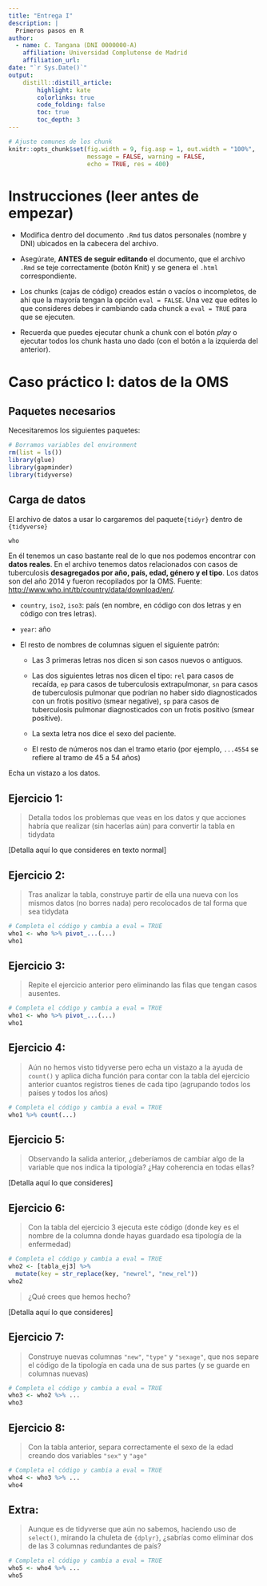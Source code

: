 ```yaml
---
title: "Entrega I"
description: |
  Primeros pasos en R
author:
  - name: C. Tangana (DNI 0000000-A)
    affiliation: Universidad Complutense de Madrid
    affiliation_url: 
date: "`r Sys.Date()`"
output:
    distill::distill_article:
        highlight: kate
        colorlinks: true
        code_folding: false
        toc: true            
        toc_depth: 3     
---
```


```r
# Ajuste comunes de los chunk
knitr::opts_chunk$set(fig.width = 9, fig.asp = 1, out.width = "100%",
                      message = FALSE, warning = FALSE,
                      echo = TRUE, res = 400)
```

# Instrucciones (leer antes de empezar)

* Modifica dentro del documento `.Rmd` tus datos personales (nombre y DNI) ubicados en la cabecera del archivo.

* Asegúrate, **ANTES de seguir editando** el documento, que el archivo `.Rmd` se teje correctamente (botón Knit) y se genera el `.html` correspondiente.

* Los chunks (cajas de código) creados están o vacíos o incompletos, de ahí que la mayoría tengan la opción `eval = FALSE`. Una vez que edites lo que consideres debes ir cambiando cada chunck a `eval = TRUE` para que se ejecuten.

* Recuerda que puedes ejecutar chunk a chunk con el botón _play_ o ejecutar todos los chunk hasta uno dado (con el botón a la izquierda del anterior).

# Caso práctico I: datos de la OMS
## Paquetes necesarios

Necesitaremos los siguientes paquetes:

```r
# Borramos variables del environment
rm(list = ls())
library(glue)
library(gapminder)
library(tidyverse)
```




## Carga de datos

El archivo de datos a usar lo cargaremos del paquete`{tidyr}` dentro de `{tidyverse}`

```r
who
```

En él tenemos un caso bastante real de lo que nos podemos encontrar con **datos reales**. En el archivo tenemos datos relacionados con casos de tuberculosis **desagregados por año, país, edad, género y el tipo**. Los datos son del año 2014 y fueron recopilados por la OMS. Fuente: <http://www.who.int/tb/country/data/download/en/>.


* `country`, `iso2`, `iso3`: país (en nombre, en código con dos letras y en código con tres letras).

* `year`: año

* El resto de nombres de columnas siguen el siguiente patrón:
  - Las 3 primeras letras nos dicen si son casos nuevos o antiguos.
  - Las dos siguientes letras nos dicen el tipo: `rel` para casos de recaída, `ep` para casos de tuberculosis extrapulmonar, `sn` para casos de tuberculosis pulmonar que podrían no haber sido diagnosticados con un frotis positivo (smear negative), `sp` para casos de tuberculosis pulmonar diagnosticados con un frotis positivo (smear positive).

  - La sexta letra nos dice el sexo del paciente.
  - El resto de números nos dan el tramo etario (por ejemplo, `...4554` se refiere al tramo de 45 a 54 años)

Echa un vistazo a los datos.


## Ejercicio 1:

> Detalla todos los problemas que veas en los datos y que acciones habría que realizar (sin hacerlas aún) para convertir la tabla en tidydata

[Detalla aquí lo que consideres en texto normal]

## Ejercicio 2:


> Tras analizar la tabla, construye partir de ella una nueva con los mismos datos (no borres nada) pero recolocados de tal forma que sea tidydata 

```r
# Completa el código y cambia a eval = TRUE 
who1 <- who %>% pivot_...(...)
who1
```

## Ejercicio 3:

> Repite el ejercicio anterior pero eliminando las filas que tengan casos ausentes.

```r
# Completa el código y cambia a eval = TRUE 
who1 <- who %>% pivot_...(...)
who1
```

## Ejercicio 4:


> Aún no hemos visto tidyverse pero echa un vistazo a la ayuda de `count()` y aplica dicha función para contar con la tabla del ejercicio anterior cuantos registros tienes de cada tipo (agrupando todos los países y todos los años)

```r
# Completa el código y cambia a eval = TRUE 
who1 %>% count(...)
```

## Ejercicio 5:

> Observando la salida anterior, ¿deberíamos de cambiar algo de la variable que nos indica la tipología? ¿Hay coherencia en todas ellas?

[Detalla aquí lo que consideres]

## Ejercicio 6:

> Con la tabla del ejercicio 3 ejecuta este código (donde key es el nombre de la columna donde hayas guardado esa tipología de la enfermedad)

```r
# Completa el código y cambia a eval = TRUE 
who2 <- [tabla_ej3] %>% 
  mutate(key = str_replace(key, "newrel", "new_rel"))
who2
```

> ¿Qué crees que hemos hecho?

[Detalla aquí lo que consideres]

## Ejercicio 7:

> Construye nuevas columnas `"new"`, `"type"` y `"sexage"`, que nos separe el código de la tipología en cada una de sus partes (y se guarde en columnas nuevas)

```r
# Completa el código y cambia a eval = TRUE 
who3 <- who2 %>% ...
who3
```

## Ejercicio 8:

> Con la tabla anterior, separa correctamente el sexo de la edad creando dos variables `"sex"` y `"age"`

```r
# Completa el código y cambia a eval = TRUE 
who4 <- who3 %>% ...
who4
```

## Extra:

> Aunque es de tidyverse que aún no sabemos, haciendo uso de `select()`, mirando la chuleta de `{dplyr}`, ¿sabrías como eliminar dos de las 3 columnas redundantes de país?

```r
# Completa el código y cambia a eval = TRUE
who5 <- who4 %>% ...
who5
```
